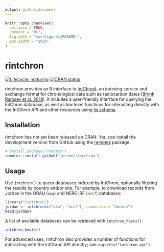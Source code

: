 ```yaml
---
output: github_document
---
```


<!-- README.md is generated from README.Rmd. Please edit that file -->

```r
knitr::opts_chunk$set(
  collapse = TRUE,
  comment = "#>",
  fig.path = "man/figures/README-",
  out.width = "100%"
)
```

# rintchron

<!-- badges: start -->
[![Lifecycle: maturing](https://img.shields.io/badge/lifecycle-maturing-blue.svg)](https://www.tidyverse.org/lifecycle/#maturing)
[![CRAN status](https://www.r-pkg.org/badges/version/rintchron)](https://CRAN.R-project.org/package=rintchron)
<!-- badges: end -->

rintchron provides an R interface to [IntChron](https://intchron.org)), an indexing service and exchange format for chronological data such as radiocarbon dates ([Bronk Ramsey et al. 2019](https://doi.org/10.1017/RDC.2019.21)).
It includes a user-friendly interface for querying the IntChron database, as well as low level functions for interacting  directly with the IntChron API and other resources using [its schema](https://intchron.org/schema).

## Installation

rintchron has not yet been released on CRAN.
You can install the development version from GitHub using the [remotes](https://remotes.r-lib.org/) package: 

``` r
# install.package("remotes")
remotes::install_github("joeroe/rintchron")
```

## Usage

Use `intchron()` to query databases indexed by IntChron, optionally filtering the results by country and/or site.
For example, to download records from Jordan in the ORAU (`oxa`) and NERC-RF (`nrcf`) databases:

```r
library("rintchron")
jordan <- intchron(c("oxa", "nrcf"), countries = "Jordan")
head(jordan)
```

A list of available databases can be retrieved with `intchron_hosts()`:

```r
intchron_hosts()
```

For advanced uses, rintchron also provides a number of functions for interacting with the IntChron API directly; see `vignette("intchron-api")`.

